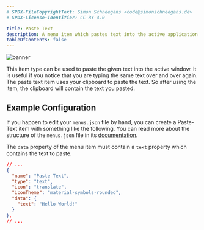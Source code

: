 ```yaml
---
# SPDX-FileCopyrightText: Simon Schneegans <code@simonschneegans.de>
# SPDX-License-Identifier: CC-BY-4.0

title: Paste Text
description: A menu item which pastes text into the active application.
tableOfContents: false
---
```



![banner](../../assets/banner10.png)

<Intro>
This item type can be used to paste the given text into the active window.
It is useful if you notice that you are typing the same text over and over again.
</Intro>

<Aside type="note">
  The paste text item uses your clipboard to paste the text.
  So after using the item, the clipboard will contain the text you pasted.
</Aside>

## <Icon name="solar:settings-bold-duotone" class="inline-icon" /> Example Configuration

If you happen to edit your `menus.json` file by hand, you can create a Paste-Text item with something like the following.
You can read more about the structure of the `menus.json` file in its [documentation](/config-files).

The `data` property of the menu item must contain a `text` property which contains the text to paste.

```json title="menus.json"
// ...
{
  "name": "Paste Text",
  "type": "text",
  "icon": "translate",
  "iconTheme": "material-symbols-rounded",
  "data": {
    "text": "Hello World!"
  }
},
// ...
```